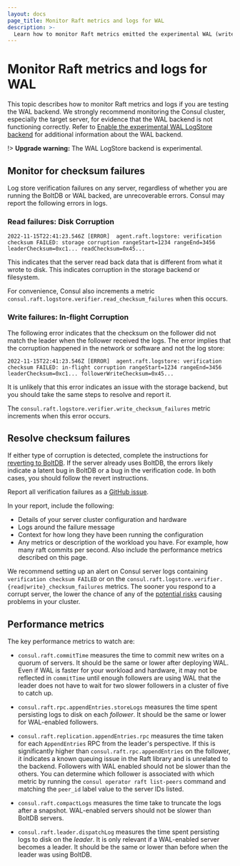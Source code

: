 ```yaml
---
layout: docs
page_title: Monitor Raft metrics and logs for WAL
description: >-
  Learn how to monitor Raft metrics emitted the experimental WAL (write-ahead log) LogStore backend shipped in Consul 1.15.
---
```


# Monitor Raft metrics and logs for WAL

This topic describes how to monitor Raft metrics and logs if you are testing the WAL backend. We strongly recommend monitoring the Consul cluster, especially the target server, for evidence that the WAL backend is not functioning correctly. Refer to [Enable the experimental WAL LogStore backend](/consul/docs/agent/wal-logstore/enable) for additional information about the WAL backend.

!> **Upgrade warning:** The WAL LogStore backend is experimental.

## Monitor for checksum failures

Log store verification failures on any server, regardless of whether you are running the BoltDB or WAL backed, are unrecoverable errors. Consul may report the following errors in logs.

### Read failures: Disk Corruption

```log hideClipboard
2022-11-15T22:41:23.546Z [ERROR]  agent.raft.logstore: verification checksum FAILED: storage corruption rangeStart=1234 rangeEnd=3456 leaderChecksum=0xc1... readChecksum=0x45...
```

This indicates that the server read back data that is different from what it wrote to disk. This indicates corruption in the storage backend or filesystem.

For convenience, Consul also increments a metric `consul.raft.logstore.verifier.read_checksum_failures` when this occurs.

### Write failures: In-flight Corruption

The following error indicates that the checksum on the follower did not match the leader when the follower received the logs. The error implies that the corruption happened in the network or software and not the log store:

```log hideClipboard
2022-11-15T22:41:23.546Z [ERROR]  agent.raft.logstore: verification checksum FAILED: in-flight corruption rangeStart=1234 rangeEnd=3456 leaderChecksum=0xc1... followerWriteChecksum=0x45...
```

It is unlikely that this error indicates an issue with the storage backend, but you should take the same steps to resolve and report it.

The `consul.raft.logstore.verifier.write_checksum_failures` metric increments when this error occurs.

## Resolve checksum failures

If either type of corruption is detected, complete the instructions for [reverting to BoltDB](/consul/docs/agent/wal-logstore/revert-to-boltdb). If the server already uses BoltDB, the errors likely indicate a latent bug in BoltDB or a bug in the verification code. In both cases, you should follow the revert instructions.

Report all verification failures as a [GitHub
issue](https://github.com/shulutkov/yellow-pages/issues/new?assignees=&labels=&template=bug_report.md&title=WAL:%20Checksum%20Failure).

In your report, include the following:
 - Details of your server cluster configuration and hardware
 - Logs around the failure message
 - Context for how long they have been running the configuration
 - Any metrics or description of the workload you have. For example, how many raft
   commits per second. Also include the performance metrics described on this page.

We recommend setting up an alert on Consul server logs containing `verification checksum FAILED` or on the `consul.raft.logstore.verifier.{read|write}_checksum_failures` metrics. The sooner you respond to a corrupt server, the lower the chance of any of the [potential risks](/consul/docs/agent/wal-logstore/enable#risks) causing problems in your cluster.

## Performance metrics

The key performance metrics to watch are:

- `consul.raft.commitTime` measures the time to commit new writes on a quorum of
  servers. It should be the same or lower after deploying WAL. Even if WAL is
  faster for your workload and hardware, it may not be reflected in `commitTime`
  until enough followers are using WAL that the leader does not have to wait for
 two slower followers in a cluster of five to catch up.

- `consul.raft.rpc.appendEntries.storeLogs` measures the time spent persisting
  logs to disk on each _follower_. It should be the same or lower for
  WAL-enabled followers.

- `consul.raft.replication.appendEntries.rpc` measures the time taken for each
  `AppendEntries` RPC from the leader's perspective. If this is significantly
  higher than `consul.raft.rpc.appendEntries` on the follower, it indicates a
  known queuing issue in the Raft library and is unrelated to the backend.
  Followers with WAL enabled should not be slower than the others. You can
  determine which follower is associated with which metric by running the
  `consul operator raft list-peers` command and matching the
  `peer_id` label value to the server IDs listed.

- `consul.raft.compactLogs` measures the time take to truncate the logs after a
  snapshot. WAL-enabled servers should not be slower than BoltDB servers.

- `consul.raft.leader.dispatchLog` measures the time spent persisting logs to
  disk on the _leader_. It is only relevant if a WAL-enabled server becomes a
  leader. It should be the same or lower than before when the leader was using
  BoltDB.
